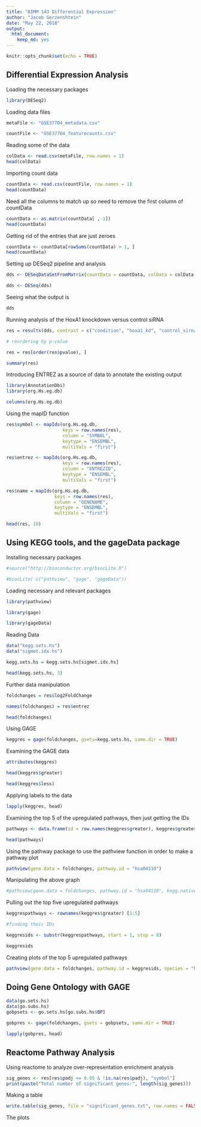 ```yaml
---
title: "BIMM 143 Differential Expression"
author: "Jacob Gerzenshtein"
date: "May 22, 2018"
output: 
  html_document:
    keep_md: yes
---
```


```r
knitr::opts_chunk$set(echo = TRUE)
```

## Differential Expression Analysis 

Loading the necessary packages

```r
library(DESeq2)
```

Loading data files


```r
metaFile <- "GSE37704_metadata.csv"

countFile <- "GSE37704_featurecounts.csv"
```

Reading some of the data

```r
colData <- read.csv(metaFile, row.names = 1)
head(colData)
```

Importing count data

```r
countData <- read.csv(countFile, row.names = 1)
head(countData)
```

Need all the columns to match up so need to remove the first column of countData

```r
countData <- as.matrix(countData[ ,-1])
head(countData)
```

Getting rid of the entries that are just zeroes 

```r
countData <- countData[rowSums(countData) > 1, ]
head(countData)
```


Setting up DESeq2 pipeline and analysis 

```r
dds <- DESeqDataSetFromMatrix(countData = countData, colData = colData, design = ~condition)

dds <- DESeq(dds)
```


Seeing what the output is

```r
dds
```

Running analysis of the HoxA1 knockdown versus control siRNA

```r
res = results(dds, contrast = c("condition", "hoxa1_kd", "control_sirna"))

# reordering by p-value

res = res[order(res$pvalue), ]

summary(res)
```
 
Introducing ENTREZ as a source of data to annotate the existing output

```r
library(AnnotationDbi)
library(org.Hs.eg.db)

columns(org.Hs.eg.db)
```


Using the mapID function

```r
res$symbol <- mapIds(org.Hs.eg.db,
                     keys = row.names(res),
                     column = "SYMBOL",
                     keytype = "ENSEMBL",
                     multiVals = "first")

res$entrez <- mapIds(org.Hs.eg.db,
                     keys = row.names(res),
                     column = "ENTREZID",
                     keytype = "ENSEMBL",
                     multiVals = "first")

res$name = mapIds(org.Hs.eg.db,
                  keys = row.names(res),
                  column = "GENENAME",
                  keytype = "ENSEMBL",
                  multiVals = "first")

head(res, 10)
```


## Using KEGG tools, and the gageData package

Installing necessary packages

```r
#source("http://bioconductor.org/biocLite.R")

#biocLite( c("pathview", "gage", "gageData"))
```

Loading necessary and relevant packages

```r
library(pathview)

library(gage)

library(gageData)
```

Reading Data

```r
data("kegg.sets.hs")
data("sigmet.idx.hs")

kegg.sets.hs = kegg.sets.hs[sigmet.idx.hs]

head(kegg.sets.hs, 3)
```

Further data manipulation

```r
foldchanges = res$log2FoldChange

names(foldchanges) = res$entrez

head(foldchanges)
```



Using GAGE

```r
keggres = gage(foldchanges, gsets=kegg.sets.hs, same.dir = TRUE)
```

Examining the GAGE data


```r
attributes(keggres)
```

```r
head(keggres$greater)
```
 
```r
head(keggres$less)
```
 
Applying labels to the data 

```r
lapply(keggres, head)
```

Examining the top 5 of the upregulated pathways, then just getting the IDs

```r
pathways <- data.frame(id = row.names(keggres$greater), keggres$greater)

head(pathways)
```

Using the pathway package to use the pathview function in order to make a pathway plot 

```r
pathview(gene.data = foldchanges, pathway.id = "hsa04110")


```


Manipulating the above graph

```r
#pathview(gene.data = foldchanges, pathway.id = "hsa04110", kegg.native = FALSE)
```

Pulling out the top five upregulated pathways 

```r
keggrespathways <- rownames(keggres$greater) [1:5]

#finding their IDs

keggresids <- substr(keggrespathways, start = 1, stop = 8)

keggresids
```

Creating plots of the top 5 upregulated pathways 

```r
pathview(gene.data = foldchanges, pathway.id = keggresids, species = "hsa")
```

## Doing Gene Ontology with GAGE

```r
data(go.sets.hs)
data(go.subs.hs)
gobpsets <- go.sets.hs[go.subs.hs$BP]

gobpres <- gage(foldchanges, gsets = gobpsets, same.dir = TRUE)

lapply(gobpres, head)
```

## Reactome Pathway Analysis

Using reactome to analyze over-representation enrichment analysis 

```r
sig_genes <- res[res$padj <= 0.05 & !is.na(res$padj), "symbol"]
print(paste("Total number of significant genes:", length(sig_genes)))
```

Making a table

```r
write.table(sig_genes, file = "significant_genes.txt", row.names = FALSE, col.names = FALSE, quote = FALSE)

```


The plots

```r

```


